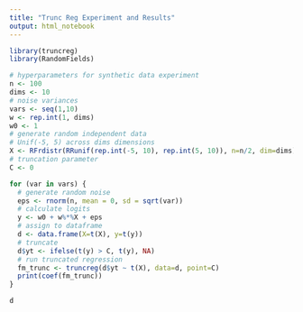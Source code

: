 ```yaml
---
title: "Trunc Reg Experiment and Results"
output: html_notebook
---
```

```r
library(truncreg)
library(RandomFields)
```


```r
# hyperparameters for synthetic data experiment
n <- 100
dims <- 10
# noise variances
vars <- seq(1,10)
w <- rep.int(1, dims)
w0 <- 1
# generate random independent data
# Unif(-5, 5) across dims dimensions
X <- RFrdistr(RRunif(rep.int(-5, 10), rep.int(5, 10)), n=n/2, dim=dims)
# truncation parameter 
C <- 0

for (var in vars) { 
  # generate random noise
  eps <- rnorm(n, mean = 0, sd = sqrt(var))
  # calculate logits 
  y <- w0 + w%*%X + eps
  # assign to dataframe
  d <- data.frame(X=t(X), y=t(y))
  # truncate 
  d$yt <- ifelse(t(y) > C, t(y), NA)
  # run truncated regression 
  fm_trunc <- truncreg(d$yt ~ t(X), data=d, point=C)
  print(coef(fm_trunc))
}

```


```r
d
```


